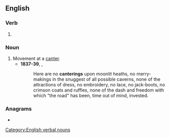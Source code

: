 ==English==

===Verb===
{{head|en|verb form}}

# {{present participle of|en|canter|nocat=1}}

===Noun===
{{en-noun}}

# Movement at a [[canter]].
#* '''1837-39''', {{w|Charles Dickens}}, ''{{w|Oliver Twist}}''
#*: Here are no '''canterings''' upon moonlit heaths, no merry-makings in the snuggest of all possible caverns, none of the attractions of dress, no embroidery, no lace, no jack-boots, no crimson coats and ruffles, none of the dash and freedom with which "the road" has been, time out of mind, invested.

===Anagrams===
* {{anagrams|en|a=aceginnrt|nectaring|recanting|trangenic}}

[[Category:English verbal nouns]]